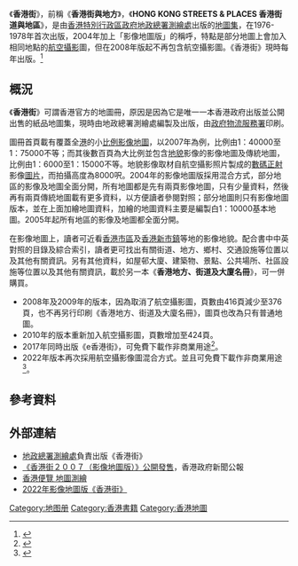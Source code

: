 {{otheruses|subject=地圖集|other=香港的街道|香港道路}}
《'''香港街'''》，前稱《'''香港街與地方'''》，《'''HONG KONG STREETS & PLACES 香港街道與地區'''》，是由[[香港特別行政區政府|香港特別行政區政府]][[地政總署|地政總署]][[測繪處|測繪處]]出版的[[地圖集|地圖集]]，在1976-1978年首次出版，2004年加上「影像地圖版」的稱呼，特點是部分地圖上會加入相同地點的[[航空攝影|航空攝影]]圖，但在2008年版起不再包含航空攝影圖。《香港街》現時每年出版。<ref>{{cite web |title=【emily】2021《香港街》介紹新世代數碼地圖-地署製作-432頁售93元 |url=https://news.mingpao.com/pns/%E6%B8%AF%E8%81%9E/article/20210126/s00002/1611598679094/%E3%80%90emily%E3%80%912021%E3%80%8A%E9%A6%99%E6%B8%AF%E8%A1%97%E3%80%8B%E4%BB%8B%E7%B4%B9%E6%96%B0%E4%B8%96%E4%BB%A3%E6%95%B8%E7%A2%BC%E5%9C%B0%E5%9C%96-%E5%9C%B0%E7%BD%B2%E8%A3%BD%E4%BD%9C-432%E9%A0%81%E5%94%AE93%E5%85%83 |publisher=明報}}</ref>

==概況==


《'''香港街'''》可謂香港官方的地圖冊，原因是因為它是唯一一本香港政府出版並公開出售的紙品地圖集，現時由地政總署測繪處編製及出版，由[[政府物流服務署|政府物流服務署]]印刷。

圖冊首頁載有覆蓋全[[香港|港]]的小[[比例|比例]][[影像|影像]][[地圖|地圖]]，以2007年為例，比例由1：40000至1：75000不等；而其後數百頁為大比例並包含[[地貌|地貌]]影像的影像地圖及傳統地圖，比例由1：6000至1：15000不等。地貌影像取材自航空攝影照片製成的[[數碼|數碼]][[正射|正射]]影像[[圖片|圖片]]，而拍攝高度為8000呎。2004年的影像地圖版採用混合方式，部分地區的影像及地圖全面分開，所有地圖都是先有兩頁影像地圖，只有少量資料，然後再有兩頁傳統地圖載有更多資料，以方便讀者參閱對照；部分地圖則只有影像地圖版本，並在上面加繪地圖資料，加繪的地圖資料主要是編製白1：10000基本地圖。2005年起所有地區的影像及地圖都全面分開。

在影像地圖上，讀者可近看[[香港市區|香港市區]]及[[香港新市鎮|香港新市鎮]]等地的影像地貌。配合書中中英對照的目錄及綜合索引，讀者更可找出有關街道、地方、鄉村、交通設施等位置以及其他有關資訊。另有其他資料，如屋邨大廈、建築物、景點、公共場所、社區設施等位置以及其他有關資訊，載於另一本《'''香港地方、街道及大廈名冊'''》，可一併購買。

*2008年及2009年的版本，因為取消了航空攝影圖，頁數由416頁減少至376頁，也不再另行印刷《香港地方、街道及大廈名冊》，圖頁也改為只有普通地圖。
*2010年的版本重新加入航空攝影圖，頁數增加至424頁。
*2017年同時出版《e香港街》，可免費下載作非商業用途<ref>{{cite web|url=https://www.landsd.gov.hk/mapping/tc/download/ehkg.htm|title=地政總署測繪處 - 下載特區|author=|date=|website=www.landsd.gov.hk|access-date=2019-03-08|language=zh-hk}}</ref>。
*2022年版本再次採用航空攝影像圖混合方式。並且可免費下載作非商業用途<ref>{{cite web|url=https://www.landsd.gov.hk/doc/en/mapping/ehkg/eHKG2022_PhotoMap.zip|title=地政總署測繪處 - 下載特區e香港街 2022 影像地圖版（包括影像地圖索引和107幅地圖）|author=|date=|website=www.landsd.gov.hk|access-date=2022|language=zh-hk}}</ref>。

==參考資料==
{{Reflist}}

==外部連結==
*[http://www.landsd.gov.hk/mapping/welcome.htm 地政總署測繪處]負責出版《香港街》
*[http://www.info.gov.hk/gia/general/200702/26/P200702260106.htm 《香港街２００７（影像地圖版）》公開發售]，香港政府新聞公報
*[https://web.archive.org/web/20160304113312/http://traindb.10thhkg.org/pdf/001cmap.pdf 香港便覽 地圖測繪]
*[https://www.facebook.com/watch/?v=380778217315760&extid=NS-UNK-UNK-UNK-AN_GK0T-GK1C&ref=sharing 2022年影像地圖版《香港街》]

[[Category:地图册|Category:地图册]]
[[Category:香港書籍|Category:香港書籍]]
[[Category:香港地圖|Category:香港地圖]]
